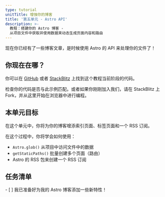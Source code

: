 ```yaml
---
type: tutorial
unitTitle: 增强你的博客
title: '第五单元 - Astro API'
description: >-
  教程：搭建你的 Astro 博客 -
  从项目文件中获取并使用数据来动态生成页面内容和路由
---
```


现在你已经有了一些博客文章，是时候使用 Astro 的 API 来处理你的文件了！

## 你现在在哪？

你可以在 [GitHub](https://github.com/withastro/blog-tutorial-demo/tree/unit-5/start) 或者 [StackBlitz](https://stackblitz.com/github/withastro/blog-tutorial-demo/tree/unit-5/start?file=src/pages/index.astro) 上找到这个教程当前阶段的代码。

检查你的代码是否与此示例匹配。或者如果你刚刚加入我们，请在 StackBlitz 上 Fork，并从这里开始在浏览器中进行编程。

## 本单元目标

在这个单元中，你将为你的博客增添索引页面、标签页面和一个 RSS 订阅。

在这个过程中，你将学会如何使用：
- `Astro.glob()` 从项目中访问文件中的数据
- `getStaticPaths()` 批量创建多个页面（路由）
- Astro 的 RSS 包来创建一个 RSS 订阅

<Box icon="check-list">

## 任务清单

<Checklist>
- [ ] 我已准备好为我的 Astro 博客添加一些新特性！
</Checklist>
</Box>
